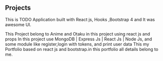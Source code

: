 ## Projects 

<ProjectCard title="Todo App" link="https://tarun-rathore-todoapp.netlify.app/" bg="linear-gradient(217deg, rgba(255,0,0,.8), rgba(255,0,0,0) 70.71%),
            linear-gradient(127deg, rgba(0,255,0,.8), rgba(0,255,0,0) 70.71%),
            linear-gradient(336deg, rgba(0,0,255,.8), rgba(0,0,255,0) 70.71%);">
This is TODO Application built with React js, Hooks ,Bootstrap 4 and It was awesome UI.
</ProjectCard>

<ProjectCard title="Anime-List App" link="https://tarunrathore-anime-app.netlify.app/" bg="linear-gradient(135deg, orange 45%, cyan);">
This Project belong to Anime and Otaku in this project using react js and props 
</ProjectCard>

<ProjectCard title="mern website" link="https://tarunrathore-mernweb.herokuapp.com/" bg="linear-gradient(to bottom right, red, yellow);">
In this project use MongoDB | Express Js | React Js | Node Js, and some module like register,login with tokens, and print user data
</ProjectCard>
<ProjectCard title="tarun portfolio" link="https://tarun-rathore-portfolio.netlify.app/" bg="linear-gradient(90deg, rgba(238,224,12,1) 23%, rgba(68,233,45,1) 100%);">
This my Portfolio based on react js and bootstrap.in this portfolio all details belong to me.
</ProjectCard>

